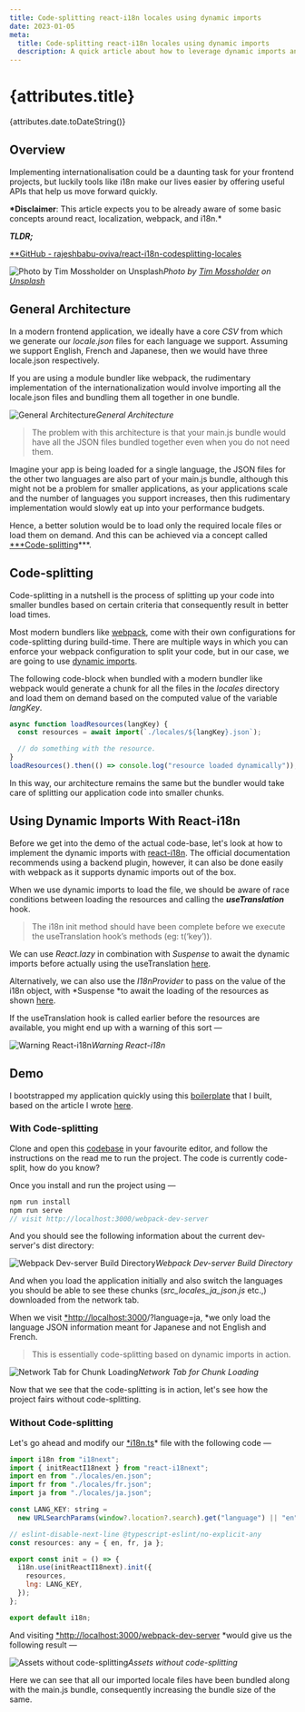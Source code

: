 ```yaml
---
title: Code-splitting react-i18n locales using dynamic imports
date: 2023-01-05
meta:
  title: Code-splitting react-i18n locales using dynamic imports
  description: A quick article about how to leverage dynamic imports and code-split language.json files.
---
```


# {attributes.title}

{attributes.date.toDateString()}

## Overview

Implementing internationalisation could be a daunting task for your frontend projects, but luckily tools like i18n make our lives easier by offering useful APIs that help us move forward quickly.

**\*Disclaimer**: This article expects you to be already aware of some basic concepts around react, localization, webpack, and i18n.\*

**_TLDR;_**

[\*\*GitHub - rajeshbabu-oviva/react-i18n-codesplitting-locales](https://github.com/rajeshbabu-oviva/react-i18n-codesplitting-locales)

![Photo by [Tim Mossholder](https://unsplash.com/@timmossholder?utm_source=unsplash&utm_medium=referral&utm_content=creditCopyText) on [Unsplash](https://unsplash.com/s/photos/split?utm_source=unsplash&utm_medium=referral&utm_content=creditCopyText)](https://cdn-images-1.medium.com/max/13200/1*_5t29_HeW6e4Smbctn_ooA.jpeg)_Photo by [Tim Mossholder](https://unsplash.com/@timmossholder?utm_source=unsplash&utm_medium=referral&utm_content=creditCopyText) on [Unsplash](https://unsplash.com/s/photos/split?utm_source=unsplash&utm_medium=referral&utm_content=creditCopyText)_

## General Architecture

In a modern frontend application, we ideally have a core _CSV_ from which we generate our _locale.json_ files for each language we support. Assuming we support English, French and Japanese, then we would have three locale.json respectively.

If you are using a module bundler like webpack, the rudimentary implementation of the internationalization would involve importing all the locale.json files and bundling them all together in one bundle.

![General Architecture](https://cdn-images-1.medium.com/max/2996/1*xbfMJ-Ag6XGQ5WNt6h-Ekw.png)_General Architecture_

> The problem with this architecture is that your main.js bundle would have all the JSON files bundled together even when you do not need them.

Imagine your app is being loaded for a single language, the JSON files for the other two languages are also part of your main.js bundle, although this might not be a problem for smaller applications, as your applications scale and the number of languages you support increases, then this rudimentary implementation would slowly eat up into your performance budgets.

Hence, a better solution would be to load only the required locale files or load them on demand. And this can be achieved via a concept called [\*\*\*Code-splitting](https://developer.mozilla.org/en-US/docs/Glossary/Code_splitting)\*\*\*.

## Code-splitting

Code-splitting in a nutshell is the process of splitting up your code into smaller bundles based on certain criteria that consequently result in better load times.

Most modern bundlers like [webpack](https://webpack.js.org/guides/code-splitting/#dynamic-imports), come with their own configurations for code-splitting during build-time. There are multiple ways in which you can enforce your webpack configuration to split your code, but in our case, we are going to use [dynamic imports](https://webpack.js.org/api/module-methods/#dynamic-expressions-in-import).

The following code-block when bundled with a modern bundler like webpack would generate a chunk for all the files in the _locales_ directory and load them on demand based on the computed value of the variable _langKey_.

```js
async function loadResources(langKey) {
  const resources = await import(`./locales/${langKey}.json`);

  // do something with the resource.
}
loadResources().then(() => console.log("resource loaded dynamically"));
```

In this way, our architecture remains the same but the bundler would take care of splitting our application code into smaller chunks.

## Using Dynamic Imports With React-i18n

Before we get into the demo of the actual code-base, let's look at how to implement the dynamic imports with [react-i18n](https://react.i18next.com/legacy-v9/step-by-step-guide#2-lazy-loading-translations). The official documentation recommends using a backend plugin, however, it can also be done easily with webpack as it supports dynamic imports out of the box.

When we use dynamic imports to load the file, we should be aware of race conditions between loading the resources and calling the **_useTranslation_** hook.

> The i18n init method should have been complete before we execute the useTranslation hook’s methods (eg: t(‘key’)).

We can use _React.lazy_ in combination with _Suspense_ to await the dynamic imports before actually using the useTranslation [here](https://github.com/rajeshbabu-oviva/react-i18n-codesplitting-locales/blob/master/src/App.tsx#L4).

Alternatively, we can also use the _I18nProvider_ to pass on the value of the i18n object, with *Suspense *to await the loading of the resources as shown [here](https://github.com/rajeshbabu-oviva/react-i18n-codesplitting-locales/blob/master/src/AppWithI18nProvider.tsx).

If the useTranslation hook is called earlier before the resources are available, you might end up with a warning of this sort —

![Warning React-i18n](https://cdn-images-1.medium.com/max/3324/1*8hhkgKPwO-soJH6niPkapA.png)_Warning React-i18n_

## Demo

I bootstrapped my application quickly using this [boilerplate](https://github.com/rajeshbabu-oviva/react-ts-boilerplate) that I built, based on the article I wrote [here](https://medium.com/@rajeshdavid/a-quick-guide-to-choosing-a-robust-frontend-tech-stack-1f47c0458f08).

### With Code-splitting

Clone and open this [codebase](https://github.com/rajeshbabu-oviva/react-i18n-codesplitting-locales) in your favourite editor, and follow the instructions on the read me to run the project. The code is currently code-split, how do you know?

Once you install and run the project using —

```js
npm run install
npm run serve
// visit http://localhost:3000/webpack-dev-server
```

And you should see the following information about the current dev-server's dist directory:

![Webpack Dev-server Build Directory](https://cdn-images-1.medium.com/max/2280/1*ABxM139JPpi7jgV1PP95Gw.png)_Webpack Dev-server Build Directory_

And when you load the application initially and also switch the languages you should be able to see these chunks (_src_locales_ja_json.js_ etc.,) downloaded from the network tab.

When we visit [\*http://localhost:3000](http://localhost:3000)/?language=ja, \*we only load the language JSON information meant for Japanese and not English and French.

> This is essentially code-splitting based on dynamic imports in action.

![Network Tab for Chunk Loading](https://cdn-images-1.medium.com/max/3836/1*LJMx6LHI6ljdXt7DyB_EXw.png)_Network Tab for Chunk Loading_

Now that we see that the code-splitting is in action, let's see how the project fairs without code-splitting.

### Without Code-splitting

Let's go ahead and modify our [\*i18n.ts](https://github.com/rajeshbabu-oviva/react-i18n-codesplitting-locales/blob/master/src/i18n.ts)\* file with the following code —

```js
import i18n from "i18next";
import { initReactI18next } from "react-i18next";
import en from "./locales/en.json";
import fr from "./locales/fr.json";
import ja from "./locales/ja.json";

const LANG_KEY: string =
  new URLSearchParams(window?.location?.search).get("language") || "en";

// eslint-disable-next-line @typescript-eslint/no-explicit-any
const resources: any = { en, fr, ja };

export const init = () => {
  i18n.use(initReactI18next).init({
    resources,
    lng: LANG_KEY,
  });
};

export default i18n;
```

And visiting [\*http://localhost:3000/webpack-dev-server](http://localhost:3000/webpack-dev-server) \*would give us the following result —

![Assets without code-splitting](https://cdn-images-1.medium.com/max/2208/1*FmOjpT62DFm0-sToUyfkwA.png)_Assets without code-splitting_

Here we can see that all our imported locale files have been bundled along with the main.js bundle, consequently increasing the bundle size of the same.

